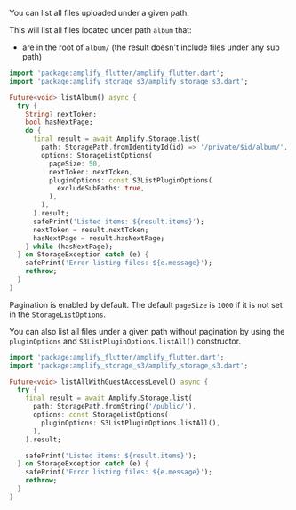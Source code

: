 You can list all files uploaded under a given path.

This will list all files located under path `album` that:
* are in the root of `album/` (the result doesn't include files under any sub path)

```dart
import 'package:amplify_flutter/amplify_flutter.dart';
import 'package:amplify_storage_s3/amplify_storage_s3.dart';

Future<void> listAlbum() async {
  try {
    String? nextToken;
    bool hasNextPage;
    do {
      final result = await Amplify.Storage.list(
        path: StoragePath.fromIdentityId(id) => '/private/$id/album/',
        options: StorageListOptions(
          pageSize: 50,
          nextToken: nextToken,
          pluginOptions: const S3ListPluginOptions(
            excludeSubPaths: true,
          ),
        ),
      ).result;
      safePrint('Listed items: ${result.items}');
      nextToken = result.nextToken;
      hasNextPage = result.hasNextPage;
    } while (hasNextPage);
  } on StorageException catch (e) {
    safePrint('Error listing files: ${e.message}');
    rethrow;
  }
}
```

Pagination is enabled by default. The default `pageSize` is `1000` if it is not set in the `StorageListOptions`.

You can also list all files under a given path without pagination by using the `pluginOptions` and `S3ListPluginOptions.listAll()` constructor.


```dart
import 'package:amplify_flutter/amplify_flutter.dart';
import 'package:amplify_storage_s3/amplify_storage_s3.dart';

Future<void> listAllWithGuestAccessLevel() async {
  try {
    final result = await Amplify.Storage.list(
      path: StoragePath.fromString('/public/'),
      options: const StorageListOptions(
        pluginOptions: S3ListPluginOptions.listAll(),
      ),
    ).result;

    safePrint('Listed items: ${result.items}');
  } on StorageException catch (e) {
    safePrint('Error listing files: ${e.message}');
    rethrow;
  }
}
```
